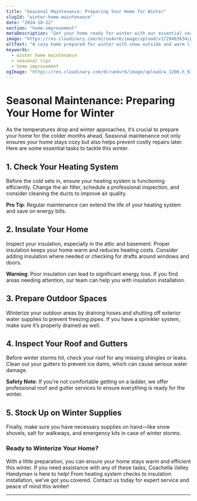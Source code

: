 ```yaml
---
title: "Seasonal Maintenance: Preparing Your Home for Winter"
slugId: "winter-home-maintenance"
date: "2024-10-22"
section: "home-improvement"
metaDescription: "Get your home ready for winter with our essential seasonal maintenance tips. Ensure your home stays warm and efficient this cold season."
image: "https://res.cloudinary.com/dcrue4vr6/image/upload/v1729463634/property-service.jpg"  # Placeholder for the new image slug
altText: "A cozy home prepared for winter with snow outside and warm lights inside."
keywords:
  - winter home maintenance
  - seasonal tips
  - home improvement
ogImage: "https://res.cloudinary.com/dcrue4vr6/image/upload/w_1200,h_630,q_auto,f_auto/v1729463634/property-service.jpg"  # Placeholder for the new image slug
---
```


# Seasonal Maintenance: Preparing Your Home for Winter

As the temperatures drop and winter approaches, it’s crucial to prepare your home for the colder months ahead. Seasonal maintenance not only ensures your home stays cozy but also helps prevent costly repairs later. Here are some essential tasks to tackle this winter.

## 1. Check Your Heating System

Before the cold sets in, ensure your heating system is functioning efficiently. Change the air filter, schedule a professional inspection, and consider cleaning the ducts to improve air quality.

**Pro Tip**: Regular maintenance can extend the life of your heating system and save on energy bills.

## 2. Insulate Your Home

Inspect your insulation, especially in the attic and basement. Proper insulation keeps your home warm and reduces heating costs. Consider adding insulation where needed or checking for drafts around windows and doors.

**Warning**: Poor insulation can lead to significant energy loss. If you find areas needing attention, our team can help you with insulation installation.

## 3. Prepare Outdoor Spaces

Winterize your outdoor areas by draining hoses and shutting off exterior water supplies to prevent freezing pipes. If you have a sprinkler system, make sure it’s properly drained as well.

## 4. Inspect Your Roof and Gutters

Before winter storms hit, check your roof for any missing shingles or leaks. Clean out your gutters to prevent ice dams, which can cause serious water damage.

**Safety Note**: If you're not comfortable getting on a ladder, we offer professional roof and gutter services to ensure everything is ready for the winter.

## 5. Stock Up on Winter Supplies

Finally, make sure you have necessary supplies on hand—like snow shovels, salt for walkways, and emergency kits in case of winter storms.

### Ready to Winterize Your Home?

With a little preparation, you can ensure your home stays warm and efficient this winter. If you need assistance with any of these tasks, Coachella Valley Handyman is here to help! From heating system checks to insulation installation, we’ve got you covered. Contact us today for expert service and peace of mind this winter!

---
